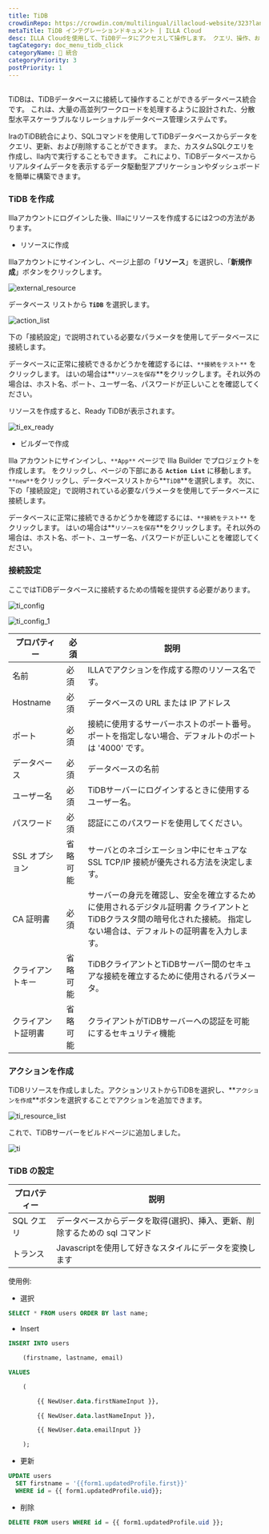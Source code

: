 ```yaml
---
title: TiDB
crowdinRepo: https://crowdin.com/multilingual/illacloud-website/323?languages=ja&filter=basic&value=0
metaTitle: TiDB インテグレーションドキュメント | ILLA Cloud
desc: ILLA Cloudを使用して、TiDBデータにアクセスして操作します。 クエリ、操作、およびデータの表示ができるアプリを作成します。 開始するには、このガイドに従ってください。
tagCategory: doc_menu_tidb_click
categoryName: 🔨 統合
categoryPriority: 3
postPriority: 1
---
```


## <h2 hidden>TiDBとは？</h2>

TiDBは、TiDBデータベースに接続して操作することができるデータベース統合です。 これは、大量の高並列ワークロードを処理するように設計された、分散型水平スケーラブルなリレーショナルデータベース管理システムです。

IraのTiDB統合により、SQLコマンドを使用してTiDBデータベースからデータをクエリ、更新、および削除することができます。 また、カスタムSQLクエリを作成し、Ila内で実行することもできます。 これにより、TiDBデータベースからリアルタイムデータを表示するデータ駆動型アプリケーションやダッシュボードを簡単に構築できます。

### TiDB を作成

Illaアカウントにログインした後、Illaにリソースを作成するには2つの方法があります。

-   リソースに作成

Illaアカウントにサインインし、ページ上部の「**リソース**」を選択し、「**新規作成**」ボタンをクリックします。

![external_resource](https://cdn.illacloud.com/official-website/img/docs/external_resource.png)

データベース リストから **`TiDB`** を選択します。

![action_list](https://cdn.illacloud.com/official-website/img/docs/action_list.png)

下の「接続設定」で説明されている必要なパラメータを使用してデータベースに接続します。

データベースに正常に接続できるかどうかを確認するには、`**接続をテスト**` をクリックします。 はいの場合は**`リソースを保存`**をクリックします。それ以外の場合は、ホスト名、ポート、ユーザー名、パスワードが正しいことを確認してください。

リソースを作成すると、Ready TiDBが表示されます。

![ti_ex_ready](https://cdn.illacloud.com/official-website/img/docs/ti_ex_ready.png)

-   ビルダーで作成

Illa アカウントにサインインし、`**App**` ページで Illa Builder でプロジェクトを作成します。 をクリックし、ページの下部にある **`Action List`** に移動します。 `**new**`をクリックし、データベースリストから**`TiDB`**を選択します。 次に、下の「接続設定」で説明されている必要なパラメータを使用してデータベースに接続します。

データベースに正常に接続できるかどうかを確認するには、`**接続をテスト**` をクリックします。 はいの場合は**`リソースを保存`**をクリックします。それ以外の場合は、ホスト名、ポート、ユーザー名、パスワードが正しいことを確認してください。

### 接続設定

ここではTiDBデータベースに接続するための情報を提供する必要があります。

![ti_config](https://cdn.illacloud.com/official-website/img/docs/ti_config.png)

![ti_config_1](https://cdn.illacloud.com/official-website/img/docs/ti_config_1.png)

| プロパティー             | 必須   | 説明                                                                                                                                                                                                                       |
| ------------------ | ---- | ------------------------------------------------------------------------------------------------------------------------------------------------------------------------------------------------------------------------ |
| 名前                 | 必須   | ILLAでアクションを作成する際のリソース名です。                                                                                                                                                                                                |
| Hostname           | 必須   | データベースの URL または IP アドレス                                                                                                                                                                                                  |
| ポート                | 必須   | 接続に使用するサーバーホストのポート番号。 ポートを指定しない場合、デフォルトのポートは '4000' です。                                                                                                                                                                  |
| データベース             | 必須   | データベースの名前                                                                                                                                                                                                                |
| ユーザー名              | 必須   | TiDBサーバーにログインするときに使用するユーザー名。                                                                                                                                                                                             |
| パスワード              | 必須   | 認証にこのパスワードを使用してください。                                                                                                                                                                                                     |
| SSL オプション          | 省略可能 | サーバとのネゴシエーション中にセキュアな SSL TCP/IP 接続が優先される方法を決定します。                                                                                                                                                                        |
| CA 証明書             | 必須   | サーバーの身元を確認し、安全を確立するために使用されるデジタル証明書 クライアントとTiDBクラスタ間の暗号化された接続。 指定しない場合は、デフォルトの証明書を入力します。                                                                                                                                  |
| クライアントキー           | 省略可能 | TiDBクライアントとTiDBサーバー間のセキュアな接続を確立するために使用されるパラメータ。                                                                                                                                                                          |
| クライアント証明書          | 省略可能 | クライアントがTiDBサーバーへの認証を可能にするセキュリティ機能                                                                                                                                                                                        |

### アクションを作成

TiDBリソースを作成しました。アクションリストからTiDBを選択し、**`アクションを作成`**ボタンを選択することでアクションを追加できます。

![ti_resource_list](https://cdn.illacloud.com/official-website/img/docs/ti_resource_list.png)

これで、TiDBサーバーをビルドページに追加しました。

![ti](https://cdn.illacloud.com/official-website/img/docs/ti.png)

### TiDB の設定

| プロパティー    | 説明                                                               |
| --------- | ---------------------------------------------------------------- |
| SQL クエリ   | データベースからデータを取得(選択)、挿入、更新、削除するための sql コマンド                        |
| トランス      | Javascriptを使用して好きなスタイルにデータを変換します                                 |

使用例:

-   選択

```sql
SELECT * FROM users ORDER BY last name;
```

-   Insert

```sql
INSERT INTO users

	(firstname, lastname, email)

VALUES

	(

		{{ NewUser.data.firstNameInput }},

		{{ NewUser.data.lastNameInput }},

		{{ NewUser.data.emailInput }}

	);
```

-   更新

```sql
UPDATE users
  SET firstname = '{{form1.updatedProfile.first}}'
  WHERE id = {{ form1.updatedProfile.uid}};
```

-   削除

```sql
DELETE FROM users WHERE id = {{ form1.updatedProfile.uid }};
```
